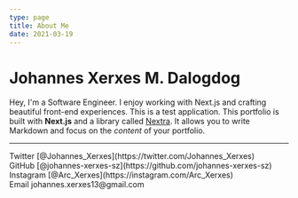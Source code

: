 ```yaml
---
type: page
title: About Me
date: 2021-03-19
---
```


# Johannes Xerxes M. Dalogdog

Hey, I'm a Software Engineer. I enjoy working with Next.js and crafting beautiful front-end experiences.
This is a test application.
This portfolio is built with **Next.js** and a library called [Nextra](https://nextra.vercel.app/). It allows you to write Markdown and focus on the _content_ of your portfolio.

---

<div>
  Twitter [@Johannes_Xerxes](https://twitter.com/Johannes_Xerxes)
  <br />
  GitHub [@johannes-xerxes-sz](https://github.com/johannes-xerxes-sz)
  <br />
  Instagram [@Arc_Xerxes](https://instagram.com/Arc_Xerxes)
  <br />
  Email johannes.xerxes13@gmail.com
</div>
